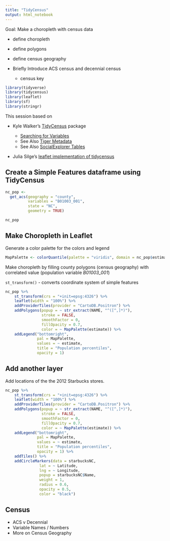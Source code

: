 ```yaml
---
title: "TidyCensus"
output: html_notebook
---
```



Goal:  Make a choropleth with census data

- define choropleth
- define polygons
- define census geography
- Briefly Introduce ACS census and decennial census 

    - census key 


```r
library(tidyverse)
library(tidycensus)
library(leaflet)
library(sf)
library(stringr)
```


This session based on 

- Kyle Walker's [TidyCensus](https://walkerke.github.io/tidycensus/) package

    - [Searching for Variables](https://walkerke.github.io/tidycensus/articles/basic-usage.html#searching-for-variables)
    - See Also [Tiger Metadata](https://www2.census.gov/geo/tiger/TIGER_DP/2015ACS/Metadata/STATE_METADATA_2015.txt)
    - See Also [SocialExplorer Tables](https://www.socialexplorer.com/data/ACS2015_5yr/metadata/?ds=ACS15_5yr)
    
- Julia Silge's [leaflet implementation of tidycensus](https://juliasilge.com/blog/using-tidycensus/)

## Create a Simple Features dataframe using TidyCensus
```r
nc_pop <- 
  get_acs(geography = "county",
          variables = "B01003_001",
          state = "NC",
          geometry = TRUE)

nc_pop
```




## Make Choropleth in Leaflet

Generate a color palette for the colors and legend

```r
MapPalette <- colorQuantile(palette = "viridis", domain = nc_pop$estimate, n = 10)
```


Make choropleth by filling county polygons (census geography) with correlated value (population variable *B01003_001*)

`st_transform()` - converts coordinate system of simple features

```r
nc_pop %>%
    st_transform(crs = "+init=epsg:4326") %>%
    leaflet(width = "100%") %>%
    addProviderTiles(provider = "CartoDB.Positron") %>%
    addPolygons(popup = ~ str_extract(NAME, "^([^,]*)"),
                stroke = FALSE,
                smoothFactor = 0,
                fillOpacity = 0.7,
                color = ~ MapPalette(estimate)) %>%
    addLegend("bottomright", 
              pal = MapPalette, 
              values = ~ estimate,
              title = "Population percentiles",
              opacity = 1)
```

## Add another layer

Add locations of the the 2012 Starbucks stores.

```r
nc_pop %>%
    st_transform(crs = "+init=epsg:4326") %>%
    leaflet(width = "100%") %>%
    addProviderTiles(provider = "CartoDB.Positron") %>%
    addPolygons(popup = ~ str_extract(NAME, "^([^,]*)"),
                stroke = FALSE,
                smoothFactor = 0,
                fillOpacity = 0.7,
                color = ~ MapPalette(estimate)) %>%
    addLegend("bottomright", 
              pal = MapPalette, 
              values = ~ estimate,
              title = "Population percentiles",
              opacity = 1) %>% 
    addTiles() %>% 
    addCircleMarkers(data = starbucksNC, 
               lat = ~ Latitude, 
               lng = ~ Longitude, 
               popup = starbucksNC$Name,
               weight = 1,
               radius = 0.6,
               opacity = 0.5, 
               color = "black")
```

##  Census

- ACS v Decennial
- Variable Names / Numbers
- More on Census Geography

